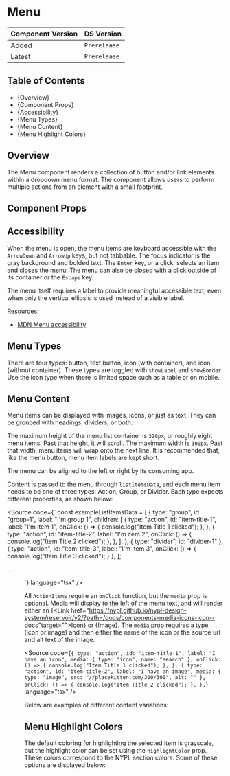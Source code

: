 

<Meta of={MenuStories} />

# Menu

| Component Version | DS Version   |
| ----------------- | ------------ |
| Added             | `Prerelease` |
| Latest            | `Prerelease` |

## Table of Contents

- {<Link href="#overview" target="_self">Overview</Link>}
- {<Link href="#component-props" target="_self">Component Props</Link>}
- {<Link href="#accessibility" target="_self">Accessibility</Link>}
- {<Link href="#menu-types" target="_self">Menu Types</Link>}
- {<Link href="#menu-content" target="_self">Menu Content</Link>}
- {<Link href="#menu-highlight-colors" target="_self">Menu Highlight Colors</Link>}

## Overview

<Description of={MenuStories} />

The Menu component renders a collection of button and/or link elements within a dropdown menu format.
The component allows users to perform multiple actions from an element with a small footprint.

## Component Props

<Canvas of={MenuStories.WithControls} />

<ArgTypes of={MenuStories.WithControls} />

## Accessibility

When the menu is open, the menu items are keyboard accessible with the `ArrowDown` and `ArrowUp` keys, but not tabbable.
The focus indicator is the gray background and bolded text.
The `Enter` key, or a click, selects an item and closes the menu.
The menu can also be closed with a click outside of its container or the `Escape` key.

The menu itself requires a label to provide meaningful accessible text, even when only the vertical ellipsis is used instead of a visible label.

Resources:

- [MDN Menu accessibility](https://developer.mozilla.org/en-US/docs/Web/Accessibility/ARIA/Roles/menu_role)

## Menu Types

There are four types: button, text button, icon (with container), and icon (without container). These types are toggled with `showLabel` and `showBorder`.
Use the icon type when there is limited space such as a table or on mobile.

<Canvas of={MenuStories.MenuTypes} />

## Menu Content

Menu items can be displayed with images, icons, or just as text. They can be grouped with headings, dividers, or both.

The maximum height of the menu list container is `320px`, or roughly eight menu items. Past that height, it will scroll. The
maximum width is `300px`. Past that width, menu items will wrap onto the next line. It is recommended that, like the menu button,
menu item labels are kept short.

The menu can be aligned to the left or right by its consuming app.

Content is passed to the menu through `listItemsData`, and each menu item needs to be one of three types: Action, Group, or Divider.
Each type expects different properties, as shown below:

<Source
  code={`
const exampleListItemsData = [
  {
    type: "group",
    id: "group-1",
    label: "I'm group 1",
    children: [
      {
        type: "action",
        id: "item-title-1",
        label: "I'm item 1",
        onClick: () => {
          console.log("Item Title 1 clicked");
        },
      },
      {
        type: "action",
        id: "item-title-2",
        label: "I'm item 2",
        onClick: () => {
          console.log("Item Title 2 clicked");
        },
      },
    ],
  },
  { type: "divider", id: "divider-1" },
  {
    type: "action",
    id: "item-title-3",
    label: "I'm item 3",
    onClick: () => {
      console.log("Item Title 3 clicked");
    }
  },
];

...

<Menu labelText={"Menu"} listItemsData={exampleListItemsData} />
`} language="tsx" />

All `ActionItem`s require an `onClick` function, but the `media` prop is optional. Media will display
to the left of the menu text, and will render either an {<Link href="https://nypl.github.io/nypl-design-system/reservoir/v2/?path=/docs/components-media-icons-icon--docs"target="">Icon</Link>}
or {<Link href="https://nypl.github.io/nypl-design-system/reservoir/v2/?path=/docs/components-media-icons-image--docs" target="">Image</Link>}. The `media` prop requires a type (icon or image)
and then either the name of the icon or the source url and alt text of the image.

<Source
  code={`
      {
        type: "action",
        id: "item-title-1",
        label: "I have an icon",
        media: { type: "icon", name: "search" },
        onClick: () => {
          console.log("Item Title 1 clicked");
        },
      },
      {
        type: "action",
        id: "item-title-2",
        label: "I have an image",
        media: { type: "image", src: "//placekitten.com/300/300", alt: "" },
        onClick: () => {
          console.log("Item Title 2 clicked");
        },
      },
`}
  language="tsx"
/>

Below are examples of different content variations:

<Canvas of={MenuStories.MenuContent} />

## Menu Highlight Colors

The default coloring for highlighting the selected item is grayscale, but the highlight color can be set using the `highlightColor` prop.
These colors correspond to the NYPL section colors. Some of these options are displayed below:

<Canvas of={MenuStories.MenuHighlightColors} />
